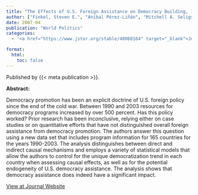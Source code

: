 ```yaml
---
title: "The Effects of U.S. Foreign Assistance on Democracy Building, 1990-2003"
author: ["Finkel, Steven E.", "Aníbal Pérez-Liñán", "Mitchell A. Seligson"]
date: 2007-04
publication: "World Politics"
categories:
  - '<a href="https://www.jstor.org/stable/40060164" target="_blank">Journal</a>'

format:
  html:
    toc: false
---
```


Published by {{< meta publication >}}.

**Abstract:**

::: justify-text
Democracy promotion has been an explicit doctrine of U.S. foreign policy since the end of the cold war. Between 1990 and 2003 resources for democracy programs increased by over 500 percent. Has this policy worked? Prior research has been inconclusive, relying either on case studies or on quantitative efforts that have not distinguished overall foreign assistance from democracy promotion. The authors answer this question using a new data set that includes program information for 165 countries for the years 1990-2003. The analysis distinguishes between direct and indirect causal mechanisms and employs a variety of statistical models that allow the authors to control for the unique democratization trend in each country when assessing causal effects, as well as for the potential endogeneity of U.S. democracy assistance. The analysis shows that democracy assistance does indeed have a significant impact.
:::

[View at Journal Website](https://www.jstor.org/stable/40060164){.btn .btn-outline-success target="_blank"}

